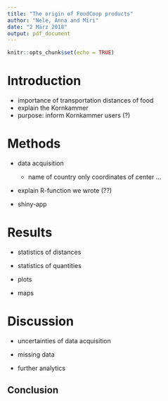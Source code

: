 ```yaml
---
title: "The origin of FoodCoop products"
author: "Nele, Anna and Miri"
date: "2 März 2018"
output: pdf_document
---
```


```r
knitr::opts_chunk$set(echo = TRUE)
```

# Introduction

- importance of transportation distances of food
- explain the Kornkammer
- purpose: inform Kornkammer users (?)

# Methods
- data acquisition 
  - name of country only coordinates of center ...
- explain R-function we wrote (??)

- shiny-app

# Results
- statistics of distances
- statistics of quantities

- plots 
- maps


# Discussion

- uncertainties of data acquisition
- missing data

- further analytics

## Conclusion




